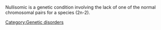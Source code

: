Nullisomic is a genetic condition involving the lack of one of the normal chromosomal pairs for a species (2n-2).
[[Category:Genetic disorders]]